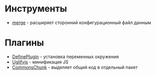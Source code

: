 = Инструменты =
* [[merge|merge]] - расширяет сторонний конфигурационный файл данным

= Плагины =
* [[define|DefinePlugin]] - установка переменных окружения
* [[uglifyjs|Uglifyjs]] - минификация JS
* [[common-chunk|CommonsChunk]] - выделяет общий код в отдельный пакет
